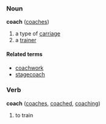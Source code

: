 ===Noun===
'''coach''' ([[coaches]])

# a type of [[carriage]]
# a [[trainer]]

====Related terms====
*[[coachwork]]
*[[stagecoach]]

===Verb===
'''coach''' ([[coaches]], [[coached]], [[coaching]])

# to train